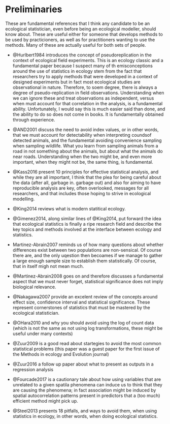 # Preliminaries {#prelim}

These are fundamental references that I think any candidate to be an ecological statistician, even before being an ecological modeller, should know about. These are useful either for someone that develops methods to be used by practicioners, as well as for practitioners wanting to use the methods. Many of these are actually useful for both sets of people.

* @Hurlbert1984 introduces the concept of pseudoreplication in the context of ecological field experiments. This is an ecology classic and a fundamental paper because I suspect many of th emisconceptions around the use of statistics in ecology stem from the fact that researchers try to apply methods that were developed in a context of designed experiments but in fact most ecological studies are observational in nature. Therefore, to soem degree, there is always a degree of pseudo-replication in field observations. Understanding when we can ignore these and treat observations as independent, versus when must account for that correlation in the analysis, is a fundamental ability. Unfortunately, I would say this is much easier said than done, and the ability to do so does not come in books. It is fundamentally obtained through experience. 

* @AND2001 discuss the need to avoid index values, or in other words, that we must account for detectability when interpreting coundsof detected animals, and the fundamental avoiding convenience sampling when sampling wildlife. What you learn from sampling animals from a road in not something about the animals, but about what the animals do near roads. Understanding when the two might be, and even more important, when they might not be, the same thing, is fundamental.

* @Kass2016 present 10 principles for effective statistical analysis, and while they are all important, I think that the plea for being careful about the data (after all, garbage in. garbage out) and also for aiming to have reproducible analysis are key, often overlooked, messages for all researchers, and that includes those hoping to strive in ecological modelling.

* @King2014 reviews what is modern statitical ecology. 

* @Gimenez2014, along similar lines of @King2014, put forward the idea that ecological statistics is finally a ripe research field and describe the key topics and methods involved at the interface between ecology and statistics.

* Martinez-Abrain2007 reminds us of how many questions about whether differences exist between two populations are non-sensical. Of course there are, and the only uqestion then becoames if we manage to gather a large enough sample size to establish them statistically. Of course, that in itself migh not mean much.

* @Martinez-Abrain2008 goes on and therefore discusses a fundamental aspect that we must never forget, statistical significance does not imply biological relevance.

* @Nakagawa2007 provide an excelent review of the concepts around effect size, confidence interval and statistical significance. These represent cornerstones of statistics that must be mastered by the ecological statistician.

* @OHara2010 and why you should avoid using the log of count data (which is not the same as not using log transformations, these might be useful under many contexts)

* @Zuur2009 is a good read about startegies to avoid the most common statistical problems (this paper was a guest paper for the first issue of the Methods in ecology and Evolution journal)

* @Zuur2016 a follow up paper about what to present as outputs in a regression analysis

* @Fourcade2017 is a cautionary tale about how using variables that are unrelated to a given spatila phenomena can induce us to think that they are causing the phenomena; in fact association might be induced by spatial autocorrelation patterns present in predictors that a (too much) efficient method might pick up.

* @Steel2013 presents 18 pitfalls, and ways to avoid them, when using statistics in ecology, in other words, when doing ecological statistics.
